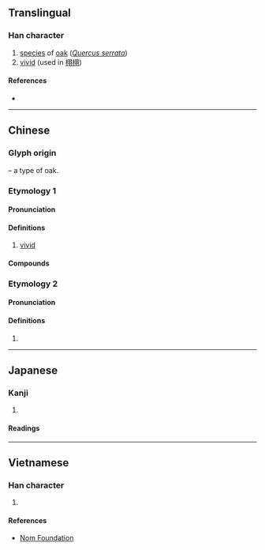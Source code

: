 {{character info}}
==Translingual==

===Han character===
{{Han char|rn=75|rad=木|as=06|sn=10|four=47920|canj=DSMM|ids=⿰[[木]][[羽]]}}

# [[species]] of [[oak]] (''[[w:Quercus serrata|Quercus serrata]]'')
# [[vivid]] (used in [[栩栩]])

====References====
* {{Han ref|kx=0523.090|dkj=14721|dj=0911.070|hdz=21209.010|uh=6829|ud=26665|bh=AEDD|bd=44765}}

----

==Chinese==
{{zh-forms}}

===Glyph origin===
{{Han etym}}
{{Han compound|木|羽|ls=psc|c1=s|c2=p|t1=tree}} – a type of oak.

===Etymology 1===

====Pronunciation====
{{zh-pron
|m=xǔ
|c=heoi2
|mn=hú
|mn-t=hu2
|mc=2
|oc=1
|cat=a
}}

====Definitions====
{{zh-hanzi}}

# [[vivid]]

====Compounds====
{{zh-der|栩栩|栩栩如生}}

===Etymology 2===

====Pronunciation====
{{zh-pron
|m=yǔ
|c=
|mc=1
|oc=2
|cat=a
}}

====Definitions====
{{zh-hanzi}}

# {{zh-only|栩陽}}

----

==Japanese==

===Kanji===
{{ja-kanji|grade=|rs=木06}}

# {{rfdef|ja|sort=木06}}

====Readings====
{{ja-readings
|goon=く
|kanon=く
|kun=くぬぎ-}}

----

==Vietnamese==

===Han character===
{{vi-readings|rs=木06|reading=hủ}}

# {{rfdef|vi|sort=木06}}

====References====
* [http://nomfoundation.org/common/nom_details.php?codepoint=6829 Nom Foundation]
